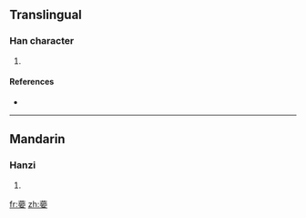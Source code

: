 ==Translingual==

===Han character===
{{Han char|rn=38|rad=女|as=12|sn=15|four=|canj=廿中心女 (TLPV)}}

# {{defn|Han|sort=女12}}

====References====
* {{Han ref|kx=0271.290|dkj=06737|hdz=21079.100|uh=5B0A|ud=23306}}

----

==Mandarin==

===Hanzi===
{{cmn-hanzi|pin=[[yàn]] ([[yan4]])|wg=yen<sup>4</sup>}}

# {{defn|Mandarin|sort=女12}}

[[fr:嬊]]
[[zh:嬊]]